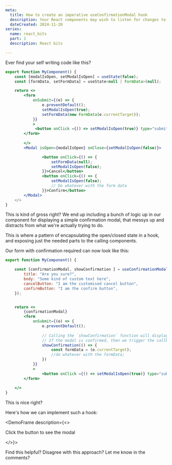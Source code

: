 ```yaml
---
meta:
  title: How to create an imperative useConfirmationModal hook
  description: Your React components may wish to listen for changes to made to cookies, whether they were made by other React code, or HTTP requests or non-React JavaScript. The CookieStore API can help.
  dateCreated: 2024-11-20
series: 
  name: react_bits
  part: 1
  description: React bits

---
```




Ever find your self writing code like this? 

```jsx
export function MyComponent() {
    const [modalIsOpen, setModalIsOpen] = useState(false); 
    const [formData, setFormData] = useState<null | FormData>(null);

    return <>
        <form 
            onSubmit={(e) => {
                e.preventDefault(); 
                setModalIsOpen(true); 
                setFormData(new FormData(e.currentTarget));
            }}
            >
             <button onClick ={() => setModalIsOpen(true)} type="submit">Submit</form> 
        </form>
        
        </>
        <Modal isOpen={modalIsOpen} onClose={setModalIsOpen(false)}>

                <button onClick={() => {
                    setFormData(null); 
                    setModalIsOpen(false);
                }}>Cancel</button>
                <button onClick={() => {
                    setModalIsOpen(false);
                    // Do whatever with the form data
                }}>Confirm</button>
        </Modal>
    </>
}
```

This is kind of gross right? We end up including a bunch of logic up in our component for displaying a simple confirmation modal, that messys up and distracts from what we're actually trying to do. 

This is where a pattern of encapsulating the open/closed state in a hook, and exposing just the needed parts to the calling components. 

Our form with confirmation required can now look like this: 

```jsx
export function MyComponent() {

    const [confirmationModal, showConfirmation ] = useConfirmationModal({
        title: "Are you sure?", 
        body: "Some kind of custom text here", 
        cancelButton: "I am the customised cancel button", 
        confirmButton: "I am the confirm button",
    });


    return <>
        {confirmationModal}
        <form 
            onSubmit={(e) => {
                e.preventDefault(); 
                
                // Calling the `showConfirmation` function will display the modal. 
                // If the modal is confirmed, then we trigger the callback passed in.
                showConfirmation(() => {
                    const formData = (e.currentTarget); 
                    //do whatever with the formData; 
                })
            }}
            >
                <button onClick ={() => setModalIsOpen(true)} type="submit">Submit</form> 
        </form>
        
    </>
}
```

This is nice right? 

Here's how we can implement such a hook: 

<GithubPermalinkRsc permalink="https://github.com/dwjohnston/blacksheepcode/blob/816e270f9be05c31d987fc8d436d703c7d1a194a/src/demos/imperative_confirmation_modal/hooks/useConfirmationModal.tsx#L6-L66"/>

<DemoFrame description={<>
    <p>Click the button to see the modal</p>
</>}>
      <MyForm/>
</DemoFrame>

Find this helpful? Disagree with this approach? Let me know in the comments? 
